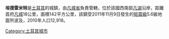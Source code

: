{{expand language|1=en|time=2019-06-24T09:34:43+00:00}}
{{unreferenced|time=2019-06-24T09:34:43+00:00}}
{{noteTA |G1=Earthquake }}
'''埃德雷米特'''是[[土耳其|土耳其]]的城鎮，由[[凡城省|凡城省]]負責管轄，位於該國西南部[[凡湖|凡湖]]沿岸，距離首府[[凡城|凡城]]18公里，面積142平方公里，該鎮受2011年11月9日發生的[[矩震級|矩震級]]5.6級地震所波及，2010年人口12,918。

{{coord|38.42|N|43.25|E|source:frwiki_region:TR_type:city|display=title}}

{{Turkey-geo-stub}}
[[Category:土耳其城市|Category:土耳其城市]]